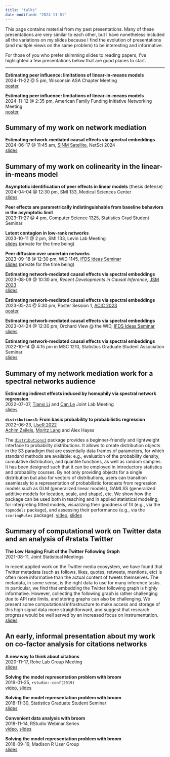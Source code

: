 ```yaml
---
title: "talks"
date-modified: "2024-11-01"
---
```


This page contains material from my past presentations. Many of these presentations are very similar to each other, but I have nonetheless included all the variations on my slides because I find the evolution of presentations (and multiple views on the same problem) to be interesting and informative.

For those of you who prefer skimming slides to reading papers, I've highlighted a few presentations below that are good places to start.

-----

**Estimating peer influence: limitations of linear-in-means models**  
2024-11-22 @ 5 pm, Wisconsin ASA Chapter Meeting  
[poster](https://github.com/alexpghayes/2024-11-12-afi-poster/)

**Estimating peer influence: limitations of linear-in-means models**  
2024-11-12 @ 2:35 pm, American Family Funding Initiative Networking Meeting  
[poster](https://github.com/alexpghayes/2024-11-12-afi-poster/)

::: {.callout-note}
# Summary of my work on network mediation

**Estimating network-mediated causal effects via spectral embeddings**  
2024-06-17 @ 11:45 am, [SINM Satellite](https://sinm.network/sinm2024/), NetSci 2024  
[slides](https://github.com/alexpghayes/2024-06-17-netsci-slides)
:::

::: {.callout-note}
# Summary of my work on colinearity in the linear-in-means model

**Asymptotic identification of peer effects in linear models** (thesis defense)  
2024-04-04 @ 12:30 pm, SMI 133, Medical Sciences Center  
[slides](https://github.com/alexpghayes/2024-04-04-defense-slides)
:::

**Peer effects are parametrically indistinguishable from baseline behaviors in the asymptotic limit**  
2023-11-27 @ 4 pm, Computer Science 1325, Statistics Grad Student Seminar  

**Latent contagion in low-rank networks**  
2023-10-11 @ 2 pm, SMI 133, Levin Lab Meeting  
[slides](https://github.com/alexpghayes/2023-10-11-levin-slides) (private for the time being)

**Peer diffusion over uncertain networks**  
2023-09-18 @ 12:30 pm, WID 1145, [IFDS Ideas Seminar](https://ifds.info/talks/)  
[slides](https://github.com/alexpghayes/2023-09-18-ifds-slides) (private for the time being)

**Estimating network-mediated causal effects via spectral embeddings**  
2023-08-09 @ 10:30 am, *Recent Developments in Causal Inference*, [JSM 2023](https://ww2.amstat.org/meetings/jsm/2023/index.cfm)  
[slides](https://github.com/alexpghayes/2023-08-09-jsm-slides)

**Estimating network-mediated causal effects via spectral embeddings**  
2023-05-24 @ 5:30 pm, Poster Session 1, [ACIC 2023](https://sci-info.org/annual-meeting/)  
[poster](https://github.com/alexpghayes/2023-05-24-acic-poster)

**Estimating network-mediated causal effects via spectral embeddings**  
2023-04-24 @ 12:30 pm, Orchard View @ the WID, [IFDS Ideas Seminar](https://ifds.info/talks/)  
[slides](https://github.com/alexpghayes/2023-04-24-ifds-network-mediation-slides)

**Estimating network-mediated causal effects via spectral embeddings**  
2022-10-14 @ 4:15 pm in MSC 1210, Statistics Graduate Student Association Seminar  
[slides](https://github.com/alexpghayes/2022-10-14-causal-network-regression-slides)

::: {.callout-note}
# Summary of my network mediation work for a spectral networks audience

**Estimating indirect effects induced by homophily via spectral network regression**  
2022-07-07, [Tianxi Li](https://sites.google.com/view/tianxili-homepage/home) and [Can Le](https://statistics.ucdavis.edu/people/can-le) Joint Lab Meeting  
[slides](https://github.com/alexpghayes/2022-07-07-causal-network-regression-slides)
:::

**`distributions3`: From basic probability to probabilistic regression**  
2022-06-23, [UseR 2022](https://user2022.r-project.org/program/talks/#session-34-regression-models)  
[Achim Zeileis](https://www.zeileis.org/), [Moritz Lang](https://moritzlang.org/) and Alex Hayes

The [`distributions3`](https://github.com/alexpghayes/distributions3) package provides a beginner-friendly and lightweight interface to probability distributions. It allows to create distribution objects in the S3 paradigm that are essentially data frames of parameters, for which standard methods are available: e.g., evaluation of the probability density, cumulative distribution, and quantile functions, as well as random samples. It has been designed such that it can be employed in introductory statistics and probability courses. By not only providing objects for a single distribution but also for vectors of distributions, users can transition seamlessly to a representation of probabilistic forecasts from regression models such as GLM (generalized linear models), GAMLSS (generalized additive models for location, scale, and shape), etc. We show how the package can be used both in teaching and in applied statistical modeling, for interpreting fitted models, visualizing their goodness of fit (e.g., via the `topmodels` package), and assessing their performance (e.g., via the `scoringRules` package). [video](https://www.youtube.com/watch?v=rs7ha1F5S0k), [slides](https://www.zeileis.org/papers/useR-2022.pdf)

::: {.callout-note}
# Summary of computational work on Twitter data and an analysis of #rstats Twitter

**The Low Hanging Fruit of the Twitter Following Graph**  
2021-08-11, Joint Statistical Meetings  

In recent applied work on the Twitter media ecosystem, we have found that Twitter metadata (such as follows, likes, quotes, retweets, mentions, etc) is often more informative than the actual content of tweets themselves. The metadata, in some sense, is the right data to use for many inference tasks. In particular, we find that embedding the Twitter following graph is highly informative. However, collecting the following graph is rather challenging due to API rate limits, and storing graphs can also be challenging. We present some computational infrastructure to make access and storage of this high signal data more straightforward, and suggest that research progress would be well served by an increased focus on instrumentation. [slides](https://github.com/alexpghayes/JSM2021)
:::

::: {.callout-note}
# An early, informal presentation about my work on co-factor analysis for citations networks

**A new way to think about citations**  
2020-11-17, Rohe Lab Group Meeting  
[slides](https://github.com/alexpghayes/rohe-lab-citation-impute-slides)
:::

**Solving the model representation problem with broom**  
2019-01-25, `rstudio::conf(2019)`  
[video](https://resources.rstudio.com/rstudio-conf-2019/solving-the-model-representation-problem-with-broom), [slides](https://github.com/alexpghayes/rstudioconf2019-broom-talk)

**Solving the model representation problem with broom**  
2018-11-30, Statistics Graduate Student Seminar  
[slides](https://github.com/alexpghayes/sgsa-seminar-broom-talk)

**Convenient data analysis with broom**  
2018-11-14, RStudio Webinar Series  
[video](https://resources.rstudio.com/webinars/convenient-analysis-with-broom-alex-hayes), [slides](https://github.com/alexpghayes/rstudio-webinar-broom)

**Solving the model representation problem with broom**  
2018-09-19, Madison R User Group  
[slides](https://github.com/alexpghayes/madison-r-user-group-broom-talk)
